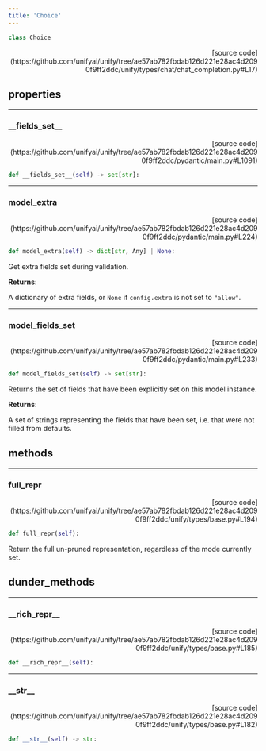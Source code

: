 ```yaml
---
title: 'Choice'
---
```


```python
class Choice
```

<p align="right">[source code](https://github.com/unifyai/unify/tree/ae57ab782fbdab126d221e28ac4d2090f9ff2ddc/unify/types/chat/chat_completion.py#L17)</p>



## properties

---

### \_\_fields\_set\_\_

<p align="right">[source code](https://github.com/unifyai/unify/tree/ae57ab782fbdab126d221e28ac4d2090f9ff2ddc/pydantic/main.py#L1091)</p>

```python
def __fields_set__(self) -> set[str]:
```



---

### model\_extra

<p align="right">[source code](https://github.com/unifyai/unify/tree/ae57ab782fbdab126d221e28ac4d2090f9ff2ddc/pydantic/main.py#L224)</p>

```python
def model_extra(self) -> dict[str, Any] | None:
```

Get extra fields set during validation.

**Returns**:

A dictionary of extra fields, or `None` if `config.extra` is not set to `"allow"`.

---

### model\_fields\_set

<p align="right">[source code](https://github.com/unifyai/unify/tree/ae57ab782fbdab126d221e28ac4d2090f9ff2ddc/pydantic/main.py#L233)</p>

```python
def model_fields_set(self) -> set[str]:
```

Returns the set of fields that have been explicitly set on this model instance.

**Returns**:

A set of strings representing the fields that have been set,
i.e. that were not filled from defaults.

## methods

---

### full\_repr

<p align="right">[source code](https://github.com/unifyai/unify/tree/ae57ab782fbdab126d221e28ac4d2090f9ff2ddc/unify/types/base.py#L194)</p>

```python
def full_repr(self):
```

Return the full un-pruned representation, regardless of the mode currently set.

## dunder_methods

---

### \_\_rich\_repr\_\_

<p align="right">[source code](https://github.com/unifyai/unify/tree/ae57ab782fbdab126d221e28ac4d2090f9ff2ddc/unify/types/base.py#L185)</p>

```python
def __rich_repr__(self):
```



---

### \_\_str\_\_

<p align="right">[source code](https://github.com/unifyai/unify/tree/ae57ab782fbdab126d221e28ac4d2090f9ff2ddc/unify/types/base.py#L182)</p>

```python
def __str__(self) -> str:
```

